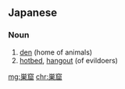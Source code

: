 ==Japanese==
{{ja-kanjitab|そう|くつ|yomi=o}}

===Noun===
{{ja-noun|そうくつ|kyu=巢窟}}

# [[den]] (home of animals)
# [[hotbed]], [[hangout]] (of evildoers)

[[mg:巣窟]]
[[chr:巣窟]]